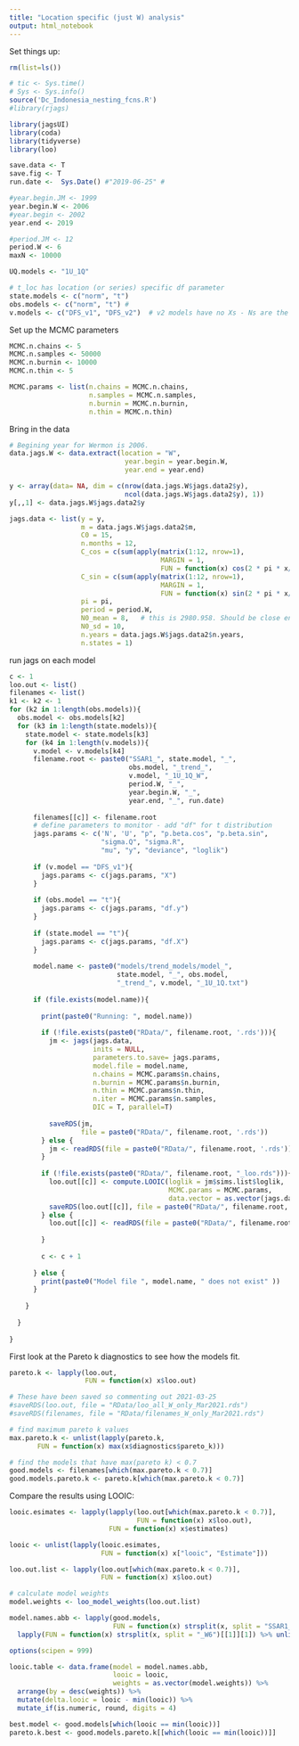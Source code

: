 ```yaml
---
title: "Location specific (just W) analysis"
output: html_notebook
---
```


Set things up:

```r
rm(list=ls())

# tic <- Sys.time()
# Sys <- Sys.info()
source('Dc_Indonesia_nesting_fcns.R')
#library(rjags)

library(jagsUI)
library(coda)
library(tidyverse)
library(loo)
```


```r
save.data <- T
save.fig <- T
run.date <-  Sys.Date() #"2019-06-25" #

#year.begin.JM <- 1999
year.begin.W <- 2006
#year.begin <- 2002
year.end <- 2019

#period.JM <- 12
period.W <- 6
maxN <- 10000

UQ.models <- "1U_1Q"

# t_loc has location (or series) specific df parameter 
state.models <- c("norm", "t")
obs.models <- c("norm", "t") # 
v.models <- c("DFS_v1", "DFS_v2")  # v2 models have no Xs - Ns are the state

```


Set up the MCMC parameters

```r
MCMC.n.chains <- 5
MCMC.n.samples <- 50000
MCMC.n.burnin <- 10000
MCMC.n.thin <- 5

MCMC.params <- list(n.chains = MCMC.n.chains,
                    n.samples = MCMC.n.samples,
                    n.burnin = MCMC.n.burnin,
                    n.thin = MCMC.n.thin)
```


Bring in the data

```r
# Begining year for Wermon is 2006.
data.jags.W <- data.extract(location = "W", 
                             year.begin = year.begin.W, 
                             year.end = year.end)

y <- array(data= NA, dim = c(nrow(data.jags.W$jags.data2$y),
                             ncol(data.jags.W$jags.data2$y), 1))
y[,,1] <- data.jags.W$jags.data2$y

jags.data <- list(y = y,
                  m = data.jags.W$jags.data2$m,
                  C0 = 15,
                  n.months = 12,
                  C_cos = c(sum(apply(matrix(1:12, nrow=1), 
                                      MARGIN = 1, 
                                      FUN = function(x) cos(2 * pi * x/period.W)))),
                  C_sin = c(sum(apply(matrix(1:12, nrow=1), 
                                      MARGIN = 1, 
                                      FUN = function(x) sin(2 * pi * x/period.W)))),
                  pi = pi,
                  period = period.W,
                  N0_mean = 8,   # this is 2980.958. Should be close enough
                  N0_sd = 10,
                  n.years = data.jags.W$jags.data2$n.years,
                  n.states = 1)

```


run jags on each model

```r
c <- 1
loo.out <- list()
filenames <- list()
k1 <- k2 <- 1
for (k2 in 1:length(obs.models)){
  obs.model <- obs.models[k2]
  for (k3 in 1:length(state.models)){
    state.model <- state.models[k3]
    for (k4 in 1:length(v.models)){
      v.model <- v.models[k4]
      filename.root <- paste0("SSAR1_", state.model, "_", 
                              obs.model, "_trend_", 
                              v.model, "_1U_1Q_W", 
                              period.W, "_",
                              year.begin.W, "_", 
                              year.end, "_", run.date)
      
      filenames[[c]] <- filename.root
      # define parameters to monitor - add "df" for t distribution
      jags.params <- c('N', 'U', "p", "p.beta.cos", "p.beta.sin",
                       "sigma.Q", "sigma.R", 
                       "mu", "y", "deviance", "loglik")
      
      if (v.model == "DFS_v1"){
        jags.params <- c(jags.params, "X")
      }
      
      if (obs.model == "t"){
        jags.params <- c(jags.params, "df.y")
      }
      
      if (state.model == "t"){
        jags.params <- c(jags.params, "df.X")
      }
      
      model.name <- paste0("models/trend_models/model_", 
                           state.model, "_", obs.model, 
                           "_trend_", v.model, "_1U_1Q.txt")
      
      if (file.exists(model.name)){
        
        print(paste0("Running: ", model.name))
        
        if (!file.exists(paste0("RData/", filename.root, '.rds'))){
          jm <- jags(jags.data,
                     inits = NULL,
                     parameters.to.save= jags.params,
                     model.file = model.name,
                     n.chains = MCMC.params$n.chains,
                     n.burnin = MCMC.params$n.burnin,
                     n.thin = MCMC.params$n.thin,
                     n.iter = MCMC.params$n.samples,
                     DIC = T, parallel=T)
          
          saveRDS(jm,
                  file = paste0("RData/", filename.root, '.rds'))
        } else {
          jm <- readRDS(file = paste0("RData/", filename.root, '.rds'))
        }
        
        if (!file.exists(paste0("RData/", filename.root, "_loo.rds"))){
          loo.out[[c]] <- compute.LOOIC(loglik = jm$sims.list$loglik, 
                                        MCMC.params = MCMC.params, 
                                        data.vector = as.vector(jags.data$y))
          saveRDS(loo.out[[c]], file = paste0("RData/", filename.root, "_loo.rds"))
        } else {
          loo.out[[c]] <- readRDS(file = paste0("RData/", filename.root, "_loo.rds"))
          
        }
        
        c <- c + 1
        
      } else {
        print(paste0("Model file ", model.name, " does not exist" ))
      }    
      
    }
    
  }
  
}
```

First look at the Pareto k diagnostics to see how the models fit.

```r
pareto.k <- lapply(loo.out, 
                   FUN = function(x) x$loo.out)

# These have been saved so commenting out 2021-03-25
#saveRDS(loo.out, file = "RData/loo_all_W_only_Mar2021.rds")
#saveRDS(filenames, file = "RData/filenames_W_only_Mar2021.rds")

# find maximum pareto k values
max.pareto.k <- unlist(lapply(pareto.k,
       FUN = function(x) max(x$diagnostics$pareto_k)))

# find the models that have max(pareto k) < 0.7
good.models <- filenames[which(max.pareto.k < 0.7)]
good.models.pareto.k <- pareto.k[which(max.pareto.k < 0.7)]
```


Compare the results using LOOIC:

```r
looic.esimates <- lapply(lapply(loo.out[which(max.pareto.k < 0.7)], 
                                FUN = function(x) x$loo.out),
                         FUN = function(x) x$estimates)

looic <- unlist(lapply(looic.esimates, 
                       FUN = function(x) x["looic", "Estimate"]))

loo.out.list <- lapply(loo.out[which(max.pareto.k < 0.7)], 
                       FUN = function(x) x$loo.out)

# calculate model weights
model.weights <- loo_model_weights(loo.out.list)

model.names.abb <- lapply(good.models, 
                          FUN = function(x) strsplit(x, split = "SSAR1_")[[1]][2]) %>%  
  lapply(FUN = function(x) strsplit(x, split = "_W6")[[1]][1]) %>% unlist() 

options(scipen = 999)

looic.table <- data.frame(model = model.names.abb,
                          looic = looic,
                          weights = as.vector(model.weights)) %>% 
  arrange(by = desc(weights)) %>%
  mutate(delta.looic = looic - min(looic)) %>%
  mutate_if(is.numeric, round, digits = 4)

best.model <- good.models[which(looic == min(looic))]
pareto.k.best <- good.models.pareto.k[[which(looic == min(looic))]]
```

